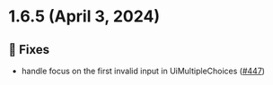
<Meta title="Releases/v1.6.x/v1.6.5/Changelog"/>
  
# 1.6.5 (April 3, 2024)

## 🐛 Fixes
* handle focus on the first invalid input in UiMultipleChoices  ([#447](https://github.com/infermedica/component-library/pull/447))

